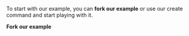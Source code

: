 
To start with our example, you can **fork our example** or use our create command and start playing with it.

**Fork our example**

<SourceCode href="https://github.com/ZephyrCloudIO/zephyr-repack-example" />
